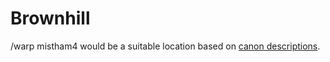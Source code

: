 
# Brownhill

<ProjectDetails
  floatRight
  region="Stormlands"
  house="House Brownhill"
  type="Keep"
  status="Not Started"
  warp="warp not set"
  projectLead=""
  dateStarted="Invalid Date"
  dateCompleted="Invalid Date"
/>

/warp mistham4 would be a suitable location based on [canon descriptions](undefined).